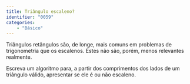 ```yaml
---
title: Triângulo escaleno?
identifier: "0059"
categories:
    - "Básico"
---
```


::: {.exercicio .avalia-algoritmo}
Triângulos retângulos são, de longe, mais comuns em problemas de trigonometria que os escalenos. Estes não são, porém, menos relevantes realmente.

Escreva um algoritmo para, a partir dos comprimentos dos lados de um triângulo válido, apresentar se ele é ou não escaleno.
:::